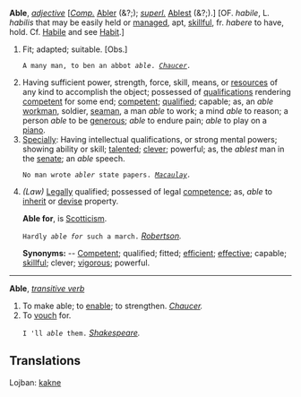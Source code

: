'''Able''', ''[[adjective (part of speech)|adjective]]'' [''[[Comp. (part of speech)|Comp.]]'' [[Abler]] (&?;); ''[[superl. (part of speech)|superl.]]'' [[Ablest]] (&?;).] [OF. ''habile'', L. ''habilis'' that may be easily held or [[managed]], apt, [[skillful]], fr. ''habere'' to have, hold. Cf. [[Habile]] and see [[Habit]].]

<ol>
<li>Fit; adapted; suitable. [Obs.]

<code>A many man, to ben an abbot ''able''. ''[[Chaucer (source)|Chaucer]].''</code>

<li> Having sufficient power, strength, force, skill, means, or [[resources]] of any kind to accomplish the object; possessed of [[qualifications]] rendering [[competent]] for some end; [[competent]]; [[qualified]]; capable; as, an ''able'' [[workman]], soldier, [[seaman]], a man ''able'' to work; a mind ''able'' to reason; a person ''able'' to be [[generous]]; ''able'' to endure pain; ''able'' to play on a [[piano]].

<li> [[Specially]]: Having intellectual qualifications, or strong mental powers; showing ability or skill; [[talented]]; [[clever]]; powerful; as, the ''ablest'' man in the [[senate]]; an ''able'' speech.

<code>No man wrote ''abler'' state papers. ''[[Macaulay (source)|Macaulay]].''</code>

<li> ''(Law)'' [[Legally]] qualified; possessed of legal [[competence]]; as, ''able'' to [[inherit]] or [[devise]] property.

'''Able for''', is [[Scotticism]].

<code>Hardly ''able for'' such a march.</code> ''[[Robertson (source)|Robertson]].''

'''Synonyms:''' -- [[Competent]]; qualified; fitted; [[efficient]]; [[effective]]; capable; [[skillful]]; clever; [[vigorous]]; powerful.
</ol>
-----
'''Able''', ''[[transitive verb (part of speech)|transitive verb]]''

<ol>
<li>To make able; to [[enable]]; to strengthen. ''[[Chaucer (source)|Chaucer]].''

<li> To [[vouch]] for.

<code>I 'll ''able'' them.</code> ''[[Shakespeare (source)|Shakespeare]].''
</ol>

==Translations==
Lojban: [[kakne]]